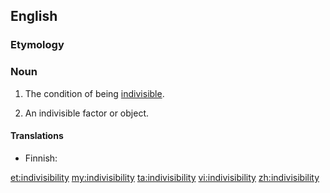 ==English==

===Etymology===
{{suffix|indivisible|ity}}

===Noun===
{{en-noun|indivisibilities|-}}

# {{uncountable}} The condition of being [[indivisible]].
# {{countable}} An indivisible factor or object.

====Translations====
{{trans-top|the condition of being indivisible}}
* Finnish: {{t-|fi|jakamattomuus}}
{{trans-mid}}
{{trans-bottom}}

{{trans-top|indivisible factor or object}}
{{trans-mid}}
{{trans-bottom}}

[[et:indivisibility]]
[[my:indivisibility]]
[[ta:indivisibility]]
[[vi:indivisibility]]
[[zh:indivisibility]]